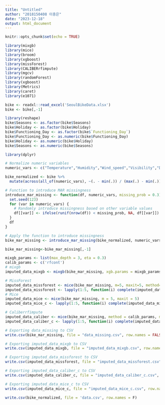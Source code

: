```yaml
---
title: "Untitled"
author: "2018150408 이충은"
date: "2023-12-18"
output: html_document
---
```


```r
knitr::opts_chunk$set(echo = TRUE)
```

```r
library(mixgb)
library(mice)
library(broom)
library(xgboost)
library(missForest)
library(CALIBERrfimpute) 
library(mgcv)
library(randomForest)
library(xgboost)
library(Metrics)
library(caret)
library(e1071)
```

```r
bike <- readxl::read_excel('SeoulBikeData.xlsx')
bike <- bike[,-1]
```

```r
library(reshape)
bike$Seasons <- as.factor(bike$Seasons)
bike$Holiday <- as.factor(bike$Holiday)
bike$Functioning_Day <- as.factor(bike$`Functioning_Day`)
bike$Functioning_Day <- as.numeric(bike$Functioning_Day)
bike$Holiday <- as.numeric(bike$Holiday)
bike$Seasons <- as.numeric(bike$Seasons)
```



```r
library(dplyr)

# Normalize numeric variables
numeric_vars <- c("Temperature","Humidity","Wind_speed","Visibility","Dew_point_temperature")

bike_normalized <- bike %>%
  mutate(across(all_of(numeric_vars), ~(. - min(.)) / (max(.) - min(.))))

# Function to introduce MAR missingness
introduce_mar_missing <- function(df, numeric_vars, missing_prob = 0.3) {
  set.seed(123)
  for (var in numeric_vars) {
    # Randomly introduce missingness based on other variable values
    df[[var]] <- ifelse(runif(nrow(df)) < missing_prob, NA, df[[var]])
  }
  df
}

# Apply the function to introduce missingness
bike_mar_missing <- introduce_mar_missing(bike_normalized, numeric_vars)
```

```r
bike_mar_missing<-bike_mar_missing[,-1]
```



```r
mixgb_params <- list(max_depth = 3, eta = 0.3)
calib_params <- c('rfcont')
# mixgb
imputed_data_mixgb <- mixgb(bike_mar_missing, xgb.params = mixgb_params, m = 5, maxit = 1)

# MissForest 
imputed_data_missforest <- mice(bike_mar_missing, m=5, maxit=5, method='rf')
imputed_data_missforest <- lapply(1:5, function(i) complete(imputed_data_missforest, action = i))
# Mice
imputed_data_mice <- mice(bike_mar_missing, m = 5, maxit = 5)
imputed_data_mice_c <- lapply(1:5, function(i) complete(imputed_data_mice, action = i))

# Caliberrfimpute
imputed_data_caliber <- mice(bike_mar_missing, method = calib_params, m = 5, maxit = 5)
imputed_data_caliber_c <- lapply(1:5, function(i) complete(imputed_data_caliber, action = i))
```
```r
# Exporting data_missing to CSV
write.csv(bike_mar_missing, file = "data_missing.csv", row.names = FALSE)

# Exporting imputed_data_mixgb to CSV
write.csv(imputed_data_mixgb, file = "imputed_data_mixgb.csv", row.names = FALSE)

# Exporting imputed_data_missforest to CSV
write.csv(imputed_data_missforest, file = "imputed_data_missforest.csv", row.names = FALSE)

# Exporting imputed_data_caliber_c to CSV
write.csv(imputed_data_caliber_c, file = "imputed_data_caliber_c.csv", row.names = FALSE)

# Exporting imputed_data_mice_c to CSV
write.csv(imputed_data_mice_c, file = "imputed_data_mice_c.csv", row.names = FALSE)

write.csv(bike_normalized, file = 'data.csv', row.names = F)
```
